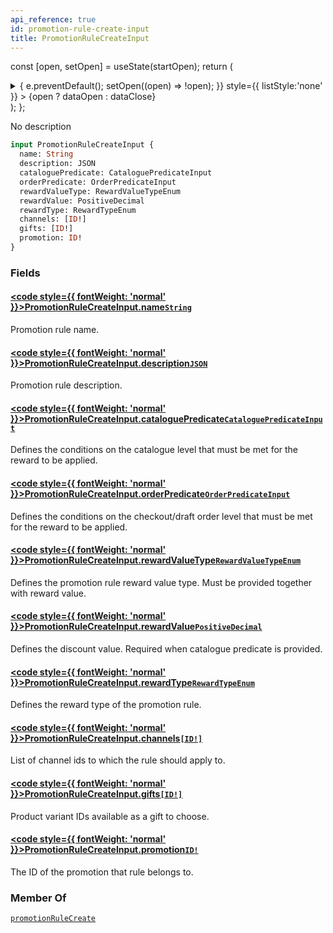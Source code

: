 ```yaml
---
api_reference: true
id: promotion-rule-create-input
title: PromotionRuleCreateInput
---
```






const [open, setOpen] = useState(startOpen);
return (
<details {...(open ? { open: true } : {})} className="details" style={{ border:'none', boxShadow:'none', background:'var(--ifm-background-color)' }}>
<summary
onClick={(e) => {
e.preventDefault();
setOpen((open) => !open);
}}
style={{ listStyle:'none' }} >
{open ? dataOpen : dataClose}
</summary>
{open && children}
</details>
);
};

No description

```graphql
input PromotionRuleCreateInput {
  name: String
  description: JSON
  cataloguePredicate: CataloguePredicateInput
  orderPredicate: OrderPredicateInput
  rewardValueType: RewardValueTypeEnum
  rewardValue: PositiveDecimal
  rewardType: RewardTypeEnum
  channels: [ID!]
  gifts: [ID!]
  promotion: ID!
}
```

### Fields

#### [<code style={{ fontWeight: 'normal' }}>PromotionRuleCreateInput.<b>name</b></code>](#)<Bullet />[`String`](../../../api-reference/miscellaneous/scalars/string.mdx) <Badge class="badge badge--secondary" text="scalar"/> <Badge class="badge badge--secondary" text="miscellaneous"/>

Promotion rule name.

#### [<code style={{ fontWeight: 'normal' }}>PromotionRuleCreateInput.<b>description</b></code>](#)<Bullet />[`JSON`](../../../api-reference/miscellaneous/scalars/json.mdx) <Badge class="badge badge--secondary" text="scalar"/> <Badge class="badge badge--secondary" text="miscellaneous"/>

Promotion rule description.

#### [<code style={{ fontWeight: 'normal' }}>PromotionRuleCreateInput.<b>cataloguePredicate</b></code>](#)<Bullet />[`CataloguePredicateInput`](../../../api-reference/discounts/inputs/catalogue-predicate-input.mdx) <Badge class="badge badge--secondary" text="input"/> <Badge class="badge badge--secondary" text="discounts"/>

Defines the conditions on the catalogue level that must be met for the reward to be applied.

#### [<code style={{ fontWeight: 'normal' }}>PromotionRuleCreateInput.<b>orderPredicate</b></code>](#)<Bullet />[`OrderPredicateInput`](../../../api-reference/discounts/inputs/order-predicate-input.mdx) <Badge class="badge badge--secondary" text="input"/> <Badge class="badge badge--secondary" text="discounts"/>

Defines the conditions on the checkout/draft order level that must be met for the reward to be applied.


<Badge text="Added in Saleor 3.19" class="badge badge--secondary margin-bottom--sm" />


<FeaturePreview />

#### [<code style={{ fontWeight: 'normal' }}>PromotionRuleCreateInput.<b>rewardValueType</b></code>](#)<Bullet />[`RewardValueTypeEnum`](../../../api-reference/discounts/enums/reward-value-type-enum.mdx) <Badge class="badge badge--secondary" text="enum"/> <Badge class="badge badge--secondary" text="discounts"/>

Defines the promotion rule reward value type. Must be provided together with reward value.

#### [<code style={{ fontWeight: 'normal' }}>PromotionRuleCreateInput.<b>rewardValue</b></code>](#)<Bullet />[`PositiveDecimal`](../../../api-reference/miscellaneous/scalars/positive-decimal.mdx) <Badge class="badge badge--secondary" text="scalar"/> <Badge class="badge badge--secondary" text="miscellaneous"/>

Defines the discount value. Required when catalogue predicate is provided.

#### [<code style={{ fontWeight: 'normal' }}>PromotionRuleCreateInput.<b>rewardType</b></code>](#)<Bullet />[`RewardTypeEnum`](../../../api-reference/discounts/enums/reward-type-enum.mdx) <Badge class="badge badge--secondary" text="enum"/> <Badge class="badge badge--secondary" text="discounts"/>

Defines the reward type of the promotion rule.


<Badge text="Added in Saleor 3.19" class="badge badge--secondary margin-bottom--sm" />


<FeaturePreview />

#### [<code style={{ fontWeight: 'normal' }}>PromotionRuleCreateInput.<b>channels</b></code>](#)<Bullet />[`[ID!]`](../../../api-reference/miscellaneous/scalars/id.mdx) <Badge class="badge badge--secondary" text="list"/> <Badge class="badge badge--secondary" text="scalar"/> <Badge class="badge badge--secondary" text="miscellaneous"/>

List of channel ids to which the rule should apply to.

#### [<code style={{ fontWeight: 'normal' }}>PromotionRuleCreateInput.<b>gifts</b></code>](#)<Bullet />[`[ID!]`](../../../api-reference/miscellaneous/scalars/id.mdx) <Badge class="badge badge--secondary" text="list"/> <Badge class="badge badge--secondary" text="scalar"/> <Badge class="badge badge--secondary" text="miscellaneous"/>

Product variant IDs available as a gift to choose.


<Badge text="Added in Saleor 3.19" class="badge badge--secondary margin-bottom--sm" />


<FeaturePreview />

#### [<code style={{ fontWeight: 'normal' }}>PromotionRuleCreateInput.<b>promotion</b></code>](#)<Bullet />[`ID!`](../../../api-reference/miscellaneous/scalars/id.mdx) <Badge class="badge badge--secondary" text="non-null"/> <Badge class="badge badge--secondary" text="scalar"/> <Badge class="badge badge--secondary" text="miscellaneous"/>

The ID of the promotion that rule belongs to.

### Member Of

[`promotionRuleCreate`](../../../api-reference/discounts/mutations/promotion-rule-create.mdx) <Badge class="badge badge--secondary" text="mutation"/>

